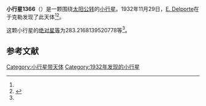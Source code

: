 {{Infobox planet
| bgcolour = #FFFFC0
| name = 1366 Piccolo
| symbol = 
| image = 
| caption = 
| discovery = yes
| discovery_ref = 
| discoverer = [[E._Delporte|E. Delporte]]
| discovery_site = [[于克勒|于克勒]] 
| discovered = 1932年11月29日
| designations = yes
| mp_name = 
| named_after = 
| alt_names = 1932 WA/ 1930 FA1 / 1931 PC / 1931 RJ1 / 1935 GM / 1935 JM / 1950 KL / 1961 TL1 / 1961 VP / A916 NB
| mp_category = [[主带小行星|主带小行星]]
| orbit_ref = <ref name="a">[http://ssd.jpl.nasa.gov/sbdb.cgi?sstr=1366 1366 Piccolo] {{Wayback|url=http://ssd.jpl.nasa.gov/sbdb.cgi?sstr=1366 |date=20201130185946 }}，小行星數據庫瀏覽器（JPL Small-Body Database Browser）－[[美国国家航空航天局|美国国家航空航天局]]喷气推进实验室</ref>
| epoch = 2456400.5 (2013年4月18日更新)
| aphelion = {{convert|3.281566356071818|AU|km|3|abbr=on|lk=out}}
| perihelion = {{convert|2.465263828973509|AU|km|3|abbr=on}}
| semimajor = {{convert|2.873415092522663|AU|km|3|abbr=on}}
| eccentricity = 0.142043962
| period = 1779.082057 [[日|日]]<br />4.87[[儒略年|儒略年]]
| avg_speed = 
| inclination = 9.475867028286197
| asc_node = 24.16135725674621
| mean_anomaly = 
| arg_peri = 283.2168139520778
| satellites = 
| physical_characteristics = yes
| dimensions = 
| mass = 
| density = 
| surface_grav = 
| escape_velocity = 
| sidereal_day = 
| axial_tilt = 
| pole_ecliptic_lat = 
| pole_ecliptic_lon = 
| albedo = 
| temperatures= 
| temp_name1 = 
| mean_temp_1 = 
| max_temp_1 = 
| temp_name2 = 
| max_temp_2 = 
| spectral_type = 
| abs_magnitude = 283.2168139520778
}}

'''小行星1366'''（{{lang-en|1366 Piccolo}}）是一颗围绕[[太阳|太阳]][[公转|公转]]的[[小行星|小行星]]。1932年11月29日，[[E._Delporte|E. Delporte]]在于克勒发现了此天体<ref name="a" /><ref>{{cite news|title=小行星列表|url=http://cfa-www.harvard.edu/iau/lists/NumberedMPs.txt|accessdate=2013-07-08|newspaper=哈佛大学|archive-date=2008-05-17|archive-url=https://web.archive.org/web/20080517010638/http://cfa-www.harvard.edu/iau/lists/NumberedMPs.txt|dead-url=no}}</ref>。

这颗小行星的[[绝对星等|绝对星等]]为283.2168139520778等<ref name="a" />。

==参考文献==
{{reflist}}
{{Minor Planet Number|[[小行星1365|小行星1365]]|[[小行星1367|小行星1367]]}}

{{小天体}}

[[Category:小行星带天体|Category:小行星带天体]]
[[Category:1932年发现的小行星|Category:1932年发现的小行星]]

{{asteroid-stub}}